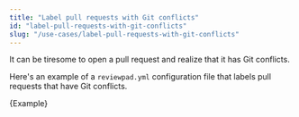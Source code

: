 ```yaml
---
title: "Label pull requests with Git conflicts"
id: "label-pull-requests-with-git-conflicts"
slug: "/use-cases/label-pull-requests-with-git-conflicts"
---
```



It can be tiresome to open a pull request and realize that it has Git conflicts.

Here's an example of a `reviewpad.yml` configuration file that labels pull requests that have Git conflicts.

<CodeBlock language="yml">{Example}</CodeBlock>
